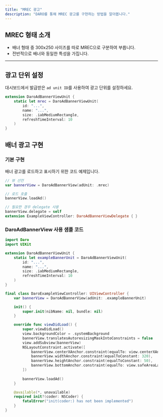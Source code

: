 ```yaml
---
title: "MREC 광고"
description: "DARO를 통해 MREC 광고를 구현하는 방법을 알아봅니다."
---
```


## MREC 형태 소개

- 배너 형태 중 300x250 사이즈를 따로 MREC으로 구분하여 부릅니다.
- 전반적으로 배너와 동일한 특성을 가집니다.

---

## 광고 단위 설정

대시보드에서 발급받은 `ad unit ID`를 사용하여 광고 단위를 설정하세요.

```swift
extension DaroAdBannerViewUnit {
    static let mrec = DaroAdBannerViewUnit(
        id: "...",
        name: "...",
        size: .iabMediumRectangle,
        refreshTimeInterval: 10
    )
}
```

## 배너 광고 구현

### 기본 구현

배너 광고를 로드하고 표시하기 위한 코드 예제입니다.

```swift
// 뷰 선언
var bannerView = DaroAdBannerView(adUnit: .mrec)

// 로드 호출
bannerView.loadAd()

// 필요한 경우 delegate 사용
bannerView.delegate = self
extension ExampleViewController: DaroAdBannerViewDelegate { }
```

### DaroAdBannerView 사용 샘플 코드

<Accordion title="`DaroAdBannerView`를 사용한 전체 구현 예시입니다." icon="sparkles">

```swift
import Daro
import UIKit

extension DaroAdBannerViewUnit {
    static let exampleBannerUnit = DaroAdBannerViewUnit(
        id: "...",
        name: "...",
        size: .iabMediumRectangle,
        refreshTimeInterval: 10
    )
}

final class DaroExampleViewController: UIViewController {
    var bannerView = DaroAdBannerView(adUnit: .exampleBannerUnit)

    init() {
        super.init(nibName: nil, bundle: nil)
    }

    override func viewDidLoad() {
        super.viewDidLoad()
        view.backgroundColor = .systemBackground
        bannerView.translatesAutoresizingMaskIntoConstraints = false
        view.addSubview(bannerView)
        NSLayoutConstraint.activate([
            bannerView.centerXAnchor.constraint(equalTo: view.centerXAnchor),
            bannerView.widthAnchor.constraint(equalToConstant: 320),
            bannerView.heightAnchor.constraint(equalToConstant: 50),
            bannerView.bottomAnchor.constraint(equalTo: view.safeAreaLayoutGuide.bottomAnchor),
        ])
        
        bannerView.loadAd()
    }

    @available(*, unavailable)
    required init?(coder: NSCoder) {
        fatalError("init(coder:) has not been implemented")
    }
}

```

</Accordion>